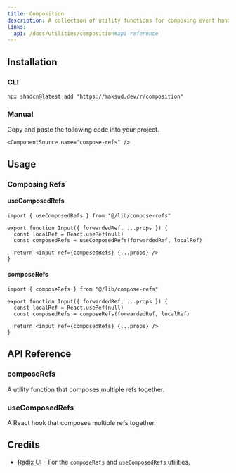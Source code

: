 ```yaml
---
title: Composition
description: A collection of utility functions for composing event handlers and refs in React components.
links:
  api: /docs/utilities/composition#api-reference
---
```


## Installation

### CLI

```package-install
npx shadcn@latest add "https://maksud.dev/r/composition"
```

### Manual

<Steps>
  <Step>
    Copy and paste the following code into your project.

    <ComponentSource name="compose-refs" />
  </Step>
</Steps>

## Usage

### Composing Refs

#### useComposedRefs

```tsx
import { useComposedRefs } from "@/lib/compose-refs"

export function Input({ forwardedRef, ...props }) {
  const localRef = React.useRef(null)
  const composedRefs = useComposedRefs(forwardedRef, localRef)

  return <input ref={composedRefs} {...props} />
}
```

#### composeRefs

```tsx
import { composeRefs } from "@/lib/compose-refs"

export function Input({ forwardedRef, ...props }) {
  const localRef = React.useRef(null)
  const composedRefs = composeRefs(forwardedRef, localRef)

  return <input ref={composedRefs} {...props} />
}
```

## API Reference

### composeRefs

A utility function that composes multiple refs together.

<AutoTypeTable
  path="./types/docs/utilities.ts"
  name="ComposeRefsProps"
/>

### useComposedRefs

A React hook that composes multiple refs together.

<AutoTypeTable
  path="./types/docs/utilities.ts"
  name="UseComposedRefsProps"
/>

## Credits

- [Radix UI](https://github.com/radix-ui/primitives/blob/main/packages/react/compose-refs/src/compose-refs.tsx) - For the `composeRefs` and `useComposedRefs` utilities.
